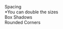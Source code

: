

<Meta title="Foundations|Global Design" />

<Preview>
  <Story name="Spacing">
    <StoryWrapper>
      <div className="global-design-title-container">
        <div className="title">Spacing</div>
        <div className="secondary">*You can double the sizes</div>
      </div>
      <div className="global-design-story-container global-design-spacing">
        <SpacingComponent title="XS" sizeInPx="4px" spacingClass="spacing-xs" />
        <SpacingComponent
          title="S"
          sizeInPx="8px"
          spacingClass="spacing-small"
        />
        <SpacingComponent
          title="MD"
          sizeInPx="16px"
          spacingClass="spacing-medium"
        />
        <SpacingComponent
          title="L"
          sizeInPx="24px"
          spacingClass="spacing-large"
        />
        <SpacingComponent
          title="XL"
          sizeInPx="32px"
          spacingClass="spacing-xl"
        />
        <SpacingComponent
          title="XXL"
          sizeInPx="48px"
          spacingClass="spacing-xxl"
        />
        <SpacingComponent
          title="XXXL"
          sizeInPx="64px"
          spacingClass="spacing-xxxl"
        />
      </div>
    </StoryWrapper>
  </Story>
</Preview>

<Preview>
  <Story name="Shadows">
      <StoryWrapper>
        <div className="global-design-title-container">
          <div className="title">Box Shadows</div>
      </div>
        <div className="global-design-story-container space-between">
            <GlobalSettingGeneralComponent title="Small" bullets={["Forms", "Buttons", "Check boxes", "Selected mark", "Tooltips etc..."]} value=" 0 4px 8px -1px rgba(0, 0, 0, 0.2);">
                <BoxShadowComponent boxShadowClassName="box-shadow-small" number="2"/>
            </GlobalSettingGeneralComponent>
            <GlobalSettingGeneralComponent title="Medium" bullets={["Dropdown", "Popovers", "Attention box", "Updates"]} value="0px 6px 20px -2px rgba(0, 0, 0, 0.2);">
                <BoxShadowComponent boxShadowClassName="box-shadow-medium" number="8"/>
            </GlobalSettingGeneralComponent>
            <GlobalSettingGeneralComponent title="Large" bullets={["Popups"]} value="0px 15px 50px -10px rgba(0, 0, 0, 0.3);">
                <BoxShadowComponent boxShadowClassName="box-shadow-large" number="16"/>
            </GlobalSettingGeneralComponent>
        </div>
    </StoryWrapper>
  </Story>
</Preview>

<Preview>
  <Story name="Rounded Corners">
      <StoryWrapper>
        <div className="global-design-title-container">
          <div className="title">Rounded Corners</div>
      </div>
        <div className="global-design-story-container space-between">
            <GlobalSettingGeneralComponent title="Small" bullets={["Forms", "Buttons", "Check boxes", "Selected mark", "Tooltips etc..."]} >
                <RoundedCornerComponent roundedCornerClassName="border-radius-small" number="4"/>
            </GlobalSettingGeneralComponent>
            <GlobalSettingGeneralComponent title="Medium" bullets={["Dropdown", "Popovers", "Attention box", "Updates"]} >
                <RoundedCornerComponent roundedCornerClassName="border-radius-medium" number="8"/>
            </GlobalSettingGeneralComponent>
            <GlobalSettingGeneralComponent title="Large" bullets={["Popups"]} >
                <RoundedCornerComponent roundedCornerClassName="border-radius-large" number="16"/>
            </GlobalSettingGeneralComponent>
        </div>
    </StoryWrapper>
  </Story>
</Preview>
